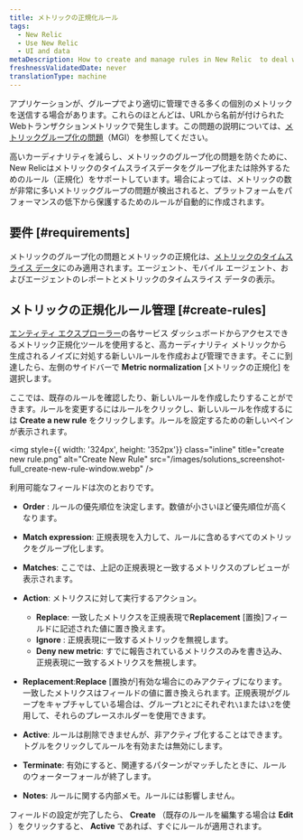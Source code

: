 ```yaml
---
title: メトリックの正規化ルール
tags:
  - New Relic
  - Use New Relic
  - UI and data
metaDescription: How to create and manage rules in New Relic  to deal with noise from high cardinality metrics and prevent metric grouping issues (MGIs).
freshnessValidatedDate: never
translationType: machine
---
```


アプリケーションが、グループでより適切に管理できる多くの個別のメトリックを送信する場合があります。これらのほとんどは、URLから名前が付けられたWebトランザクションメトリックで発生します。この問題の説明については、[メトリックグループ化の問題](/docs/using-new-relic/cross-product-functions/troubleshooting/metric-grouping-issues)（MGI）を参照してください。

高いカーディナリティを減らし、メトリックのグループ化の問題を防ぐために、New Relicはメトリックのタイムスライスデータをグループ化または除外するためのルール（正規化）をサポートしています。場合によっては、メトリックの数が非常に多いメトリックグループの問題が検出されると、プラットフォームをパフォーマンスの低下から保護するためのルールが自動的に作成されます。

## 要件 [#requirements]

メトリックのグループ化の問題とメトリックの正規化は、[メトリックのタイムスライス データ](/docs/data-apis/understand-data/new-relic-data-types/#timeslice-data)にのみ適用されます。<InlinePopover type="apm"/>エージェント、モバイル エージェント、および<InlinePopover type="browser"/>エージェントのレポートとメトリックのタイムスライス データの表示。

## メトリックの正規化ルール管理 [#create-rules]

[エンティティ エクスプローラー](/docs/new-relic-solutions/new-relic-one/core-concepts/new-relic-explorer-view-performance-across-apps-services-hosts#find)の各サービス ダッシュボードからアクセスできるメトリック正規化ツールを使用すると、高カーディナリティ メトリックから生成されるノイズに対処する新しいルールを作成および管理できます。そこに到達したら、左側のサイドバーで **Metric normalization** \[メトリックの正規化] を選択します。

ここでは、既存のルールを確認したり、新しいルールを作成したりすることができます。ルールを変更するにはルールをクリックし、新しいルールを作成するには **Create a new rule** をクリックします。ルールを設定するための新しいペインが表示されます。

<img
  style={{ width: '324px', height: '352px'}}
  class="inline"
  title="create new rule.png"
  alt="Create New Rule"
  src="/images/solutions_screenshot-full_create-new-rule-window.webp"
/>

利用可能なフィールドは次のとおりです。

* **Order** : ルールの優先順位を決定します。数値が小さいほど優先順位が高くなります。

* **Match expression**: 正規表現を入力して、ルールに含めるすべてのメトリックをグループ化します。

* **Matches**: ここでは、上記の正規表現と一致するメトリクスのプレビューが表示されます。

* **Action**: メトリクスに対して実行するアクション。

  * **Replace**: 一致したメトリクスを正規表現で**Replacement** \[置換]フィールドに記述された値に置き換えます。
  * **Ignore** : 正規表現に一致するメトリックを無視します。
  * **Deny new metric**: すでに報告されているメトリクスのみを書き込み、正規表現に一致するメトリクスを無視します。

* **Replacement**:**Replace** \[置換が]有効な場合にのみアクティブになります。一致したメトリクスはフィールドの値に置き換えられます。正規表現がグループをキャプチャしている場合は、グループ`1`と`2`にそれぞれ`\1`または`\2`を使用して、それらのプレースホルダーを使用できます。

* **Active**: ルールは削除できませんが、非アクティブ化することはできます。トグルをクリックしてルールを有効または無効にします。

* **Terminate**: 有効にすると、関連するパターンがマッチしたときに、ルールのウォーターフォールが終了します。

* **Notes**: ルールに関する内部メモ。ルールには影響しません。

フィールドの設定が完了したら、 **Create** （既存のルールを編集する場合は **Edit** ）をクリックすると、 **Active** であれば、すぐにルールが適用されます。
